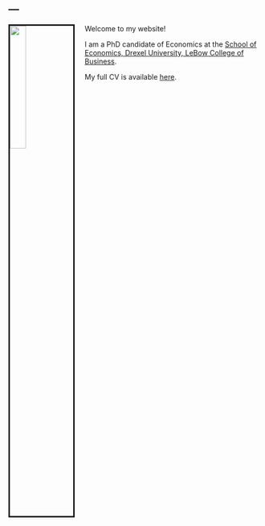 ---
---

<link rel="stylesheet" href="styles.css" type="text/css">

<img src="Adeliada.jpg" style="width:25%; border:03px solid; margin-right: 20px" align="left">

Welcome to my website! 

I am a PhD candidate of Economics at the [School of Economics, Drexel University, LeBow College of Business](https://www.lebow.drexel.edu/faculty-and-research/disciplines/economics). 

My full CV is available [here](files/CV.pdf).


